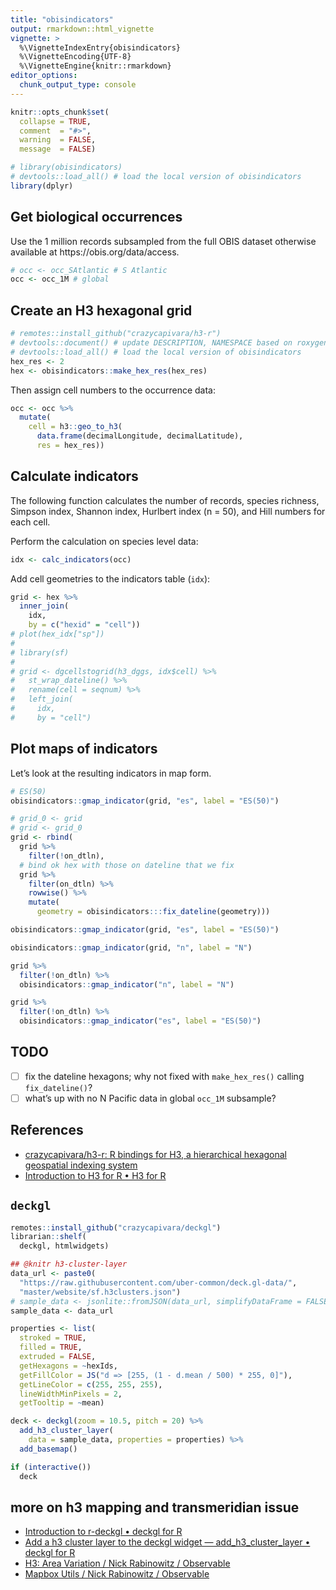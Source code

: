 ```yaml
---
title: "obisindicators"
output: rmarkdown::html_vignette
vignette: >
  %\VignetteIndexEntry{obisindicators}
  %\VignetteEncoding{UTF-8}
  %\VignetteEngine{knitr::rmarkdown}
editor_options: 
  chunk_output_type: console
---
```


```r
knitr::opts_chunk$set(
  collapse = TRUE,
  comment  = "#>",
  warning  = FALSE, 
  message  = FALSE)
```

```r
# library(obisindicators)
# devtools::load_all() # load the local version of obisindicators
library(dplyr)
```

## Get biological occurrences

Use the 1 million records subsampled from the full OBIS dataset otherwise available at https://obis.org/data/access.

```r
# occ <- occ_SAtlantic # S Atlantic
occ <- occ_1M # global 
```


## Create an H3 hexagonal grid

```r
# remotes::install_github("crazycapivara/h3-r")
# devtools::document() # update DESCRIPTION, NAMESPACE based on roxygen comments
# devtools::load_all() # load the local version of obisindicators
hex_res <- 2
hex <- obisindicators::make_hex_res(hex_res)
```


Then assign cell numbers to the occurrence data:

```r
occ <- occ %>% 
  mutate(
    cell = h3::geo_to_h3(
      data.frame(decimalLongitude, decimalLatitude),
      res = hex_res))
```

## Calculate indicators

The following function calculates the number of records, species richness, Simpson index, Shannon index, Hurlbert index (n = 50), and Hill numbers for each cell.

Perform the calculation on species level data:

```r
idx <- calc_indicators(occ)
```

Add cell geometries to the indicators table (`idx`):

```r
grid <- hex %>% 
  inner_join(
    idx,
    by = c("hexid" = "cell"))
# plot(hex_idx["sp"])
# 
# library(sf)
# 
# grid <- dgcellstogrid(h3_dggs, idx$cell) %>% 
#   st_wrap_dateline() %>% 
#   rename(cell = seqnum) %>% 
#   left_join(
#     idx,
#     by = "cell")

```

## Plot maps of indicators

Let's look at the resulting indicators in map form.

```r
# ES(50)
obisindicators::gmap_indicator(grid, "es", label = "ES(50)")

# grid_0 <- grid
# grid <- grid_0
grid <- rbind(
  grid %>%
    filter(!on_dtln),
  # bind ok hex with those on dateline that we fix
  grid %>%
    filter(on_dtln) %>%
    rowwise() %>%
    mutate(
      geometry = obisindicators:::fix_dateline(geometry)))

obisindicators::gmap_indicator(grid, "es", label = "ES(50)")

obisindicators::gmap_indicator(grid, "n", label = "N")

grid %>%
  filter(!on_dtln) %>% 
  obisindicators::gmap_indicator("n", label = "N")

grid %>%
  filter(!on_dtln) %>% 
  obisindicators::gmap_indicator("es", label = "ES(50)")
```



## TODO

- [ ] fix the dateline hexagons; why not fixed with `make_hex_res()` calling `fix_dateline()`?
- [ ] what's up with no N Pacific data in global `occ_1M` subsample?

## References

* [crazycapivara/h3-r: R bindings for H3, a hierarchical hexagonal geospatial indexing system](https://github.com/crazycapivara/h3-r)
* [Introduction to H3 for R • H3 for R](https://crazycapivara.github.io/h3-r/articles/h3.html)


## `deckgl`

```r
remotes::install_github("crazycapivara/deckgl")
librarian::shelf(
  deckgl, htmlwidgets)

## @knitr h3-cluster-layer
data_url <- paste0(
  "https://raw.githubusercontent.com/uber-common/deck.gl-data/",
  "master/website/sf.h3clusters.json")
# sample_data <- jsonlite::fromJSON(data_url, simplifyDataFrame = FALSE)
sample_data <- data_url

properties <- list(
  stroked = TRUE,
  filled = TRUE,
  extruded = FALSE,
  getHexagons = ~hexIds,
  getFillColor = JS("d => [255, (1 - d.mean / 500) * 255, 0]"),
  getLineColor = c(255, 255, 255),
  lineWidthMinPixels = 2,
  getTooltip = ~mean)

deck <- deckgl(zoom = 10.5, pitch = 20) %>%
  add_h3_cluster_layer(
    data = sample_data, properties = properties) %>%
  add_basemap()

if (interactive())
  deck

```


## more on h3 mapping and transmeridian issue

* [Introduction to r-deckgl • deckgl for R](https://crazycapivara.github.io/deckgl/articles/deckgl.html)
* [Add a h3 cluster layer to the deckgl widget — add_h3_cluster_layer • deckgl for R](https://crazycapivara.github.io/deckgl/reference/add_h3_cluster_layer.html)
* [H3: Area Variation / Nick Rabinowitz / Observable](https://observablehq.com/@nrabinowitz/h3-area-variation)
* [Mapbox Utils / Nick Rabinowitz / Observable](https://observablehq.com/@nrabinowitz/mapbox-utils#fixTransmeridian)
